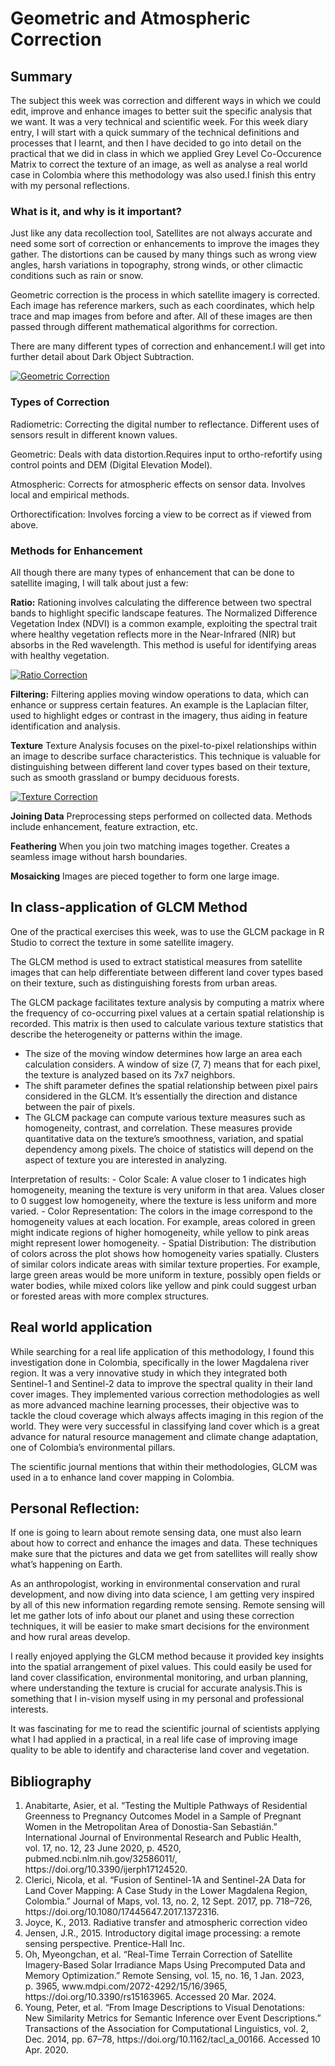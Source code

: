 # Geometric and Atmospheric Correction

## Summary

The subject this week was correction and different ways in which we could edit, improve and enhance images to better suit the specific analysis that we want. It was a very technical and scientific week. For this week diary entry, I will start with a quick summary of the technical definitions and processes that I learnt, and then I have decided to go into detail on the practical that we did in class in which we applied Grey Level Co-Occurence Matrix to correct the texture of an image, as well as analyse a real world case in Colombia where this methodology was also used.I finish this entry with my personal reflections. 

### **What is it, and why is it important?**

Just like any data recollection tool, Satellites are not always accurate and need some sort of correction or enhancements to improve the images they gather. The distortions can be caused by many things such as wrong view angles, harsh variations in topography, strong winds, or other climactic conditions such as rain or snow. 

Geometric correction is the process in which satellite imagery is corrected. Each image has reference markers, such as each coordinates, which help trace and map images from before and after. All of these images are then passed through different mathematical algorithms for correction. 

There are many different types of correction and enhancement.I will get into further detail about Dark Object Subtraction.

[![Geometric Correction](correction.png)](https://www.mdpi.com/2072-4292/15/16/3965)

### **Types of Correction**

Radiometric: Correcting the digital number to reflectance. Different uses of sensors result in different known values.

Geometric: Deals with data distortion.Requires input to ortho-refortify using control points and DEM (Digital Elevation Model).

Atmospheric: Corrects for atmospheric effects on sensor data. Involves local and empirical methods.

Orthorectification: Involves forcing a view to be correct as if viewed from above.

### **Methods for Enhancement**

All though there are many types of enhancement that can be done to satellite imaging, I will talk about just a few:

**Ratio:**
Rationing involves calculating the difference between two spectral bands to highlight specific landscape features. The Normalized Difference Vegetation Index (NDVI) is a common example, exploiting the spectral trait where healthy vegetation reflects more in the Near-Infrared (NIR) but absorbs in the Red wavelength. This method is useful for identifying areas with healthy vegetation.

[![Ratio Correction](Screenshot 2024-03-11 114906.png)](https://www.researchgate.net/publication/342413913_Testing_the_Multiple_Pathways_of_Residential_Greenness_to_Pregnancy_Outcomes_Model_in_a_Sample_of_Pregnant_Women_in_the_Metropolitan_Area_of_Donostia-San_Sebastian)

**Filtering:**
Filtering applies moving window operations to data, which can enhance or suppress certain features. An example is the Laplacian filter, used to highlight edges or contrast in the imagery, thus aiding in feature identification and analysis.

**Texture**
Texture Analysis focuses on the pixel-to-pixel relationships within an image to describe surface characteristics. This technique is valuable for distinguishing between different land cover types based on their texture, such as smooth grassland or bumpy deciduous forests.

[![Texture Correction](texture correction.png)](https://www.researchgate.net/publication/346042476_STAIR_20_A_Generic_and_Automatic_Algorithm_to_Fuse_Modis_Landsat_and_Sentinel-2_to_Generate_10_m_Daily_and_Cloud-Gap-Free_Surface_Reflectance_Product)

**Joining Data**
Preprocessing steps performed on collected data. Methods include enhancement, feature extraction, etc.

**Feathering**
When you join two matching images together. Creates a seamless image without harsh boundaries.

**Mosaicking**
Images are pieced together to form one large image.

## **In class-application of GLCM Method**

One of the practical exercises this week, was to use the GLCM package in R Studio to correct the texture in some satellite imagery. 

The GLCM method is used to extract statistical measures from satellite images that can help differentiate between different land cover types based on their texture, such as distinguishing forests from urban areas. 

The GLCM package facilitates texture analysis by computing a matrix where the frequency of co-occurring pixel values at a certain spatial relationship is recorded. This matrix is then used to calculate various texture statistics that describe the heterogeneity or patterns within the image. 

- The size of the moving window determines how large an area each calculation considers. A window of size (7, 7) means that for each pixel, the texture is analyzed based on its 7x7 neighbors.
- The shift parameter defines the spatial relationship between pixel pairs considered in the GLCM. It's essentially the direction and distance between the pair of pixels. 
- The GLCM package can compute various texture measures such as homogeneity, contrast, and correlation. These measures provide quantitative data on the texture's smoothness, variation, and spatial dependency among pixels. The choice of statistics will depend on the aspect of texture you are interested in analyzing.

Interpretation of results:
- Color Scale: A value closer to 1 indicates high homogeneity, meaning the texture is very uniform in that area. Values closer to 0 suggest low homogeneity, where the texture is less uniform and more varied.
- Color Representation: The colors in the image correspond to the homogeneity values at each location. For example, areas colored in green might indicate regions of higher homogeneity, while yellow to pink areas might represent lower homogeneity.
- Spatial Distribution: The distribution of colors across the plot shows how homogeneity varies spatially. Clusters of similar colors indicate areas with similar texture properties. For example, large green areas would be more uniform in texture, possibly open fields or water bodies, while mixed colors like yellow and pink could suggest urban or forested areas with more complex structures.

## Real world application

While searching for a real life application of this methodology, I found this investigation done in Colombia, specifically in the lower Magdalena river region. It was a very innovative study in which they integrated both Sentinel-1 and Sentinel-2 data to improve the spectral quality in their land cover images. They implemented various correction methodologies as well as more advanced machine learning processes, their objective was to tackle the cloud coverage which always affects imaging in this region of the world. They were very successful in classifying land cover which is a great advance for natural resource management and climate change adaptation, one of Colombia's environmental pillars. 

The scientific journal mentions that within their methodologies, GLCM was used in a to enhance land cover mapping in Colombia. 

## Personal Reflection:

If one is going to learn about remote sensing data, one must also learn about how to correct and enhance the images and data. These techniques make sure that the pictures and data we get from satellites will really show what's happening on Earth. 

As an anthropologist, working in environmental conservation and rural development, and now diving into data science, I am getting very inspired by all of this new information regarding remote sensing. Remote sensing will let me gather lots of info about our planet and using these correction techniques, it will be easier to make smart decisions for the environment and how rural areas develop.

I really enjoyed applying the GLCM method because it provided key insights into the spatial arrangement of pixel values. This could easily be used for land cover classification, environmental monitoring, and urban planning, where understanding the texture is crucial for accurate analysis.This is something that I in-vision myself using in my personal and professional interests.

It was fascinating for me to read the scientific journal of scientists applying what I had applied in a practical, in a real life case of improving image quality to be able to identify and characterise land cover and vegetation. 

## Bibliography

1. Anabitarte, Asier, et al. “Testing the Multiple Pathways of Residential Greenness to Pregnancy Outcomes Model in a Sample of Pregnant Women in the Metropolitan Area of Donostia-San Sebastián.” International Journal of Environmental Research and Public Health, vol. 17, no. 12, 23 June 2020, p. 4520, pubmed.ncbi.nlm.nih.gov/32586011/, https://doi.org/10.3390/ijerph17124520.
2. Clerici, Nicola, et al. “Fusion of Sentinel-1A and Sentinel-2A Data for Land Cover Mapping: A Case Study in the Lower Magdalena Region, Colombia.” Journal of Maps, vol. 13, no. 2, 12 Sept. 2017, pp. 718–726, https://doi.org/10.1080/17445647.2017.1372316.
3. Joyce, K., 2013. Radiative transfer and atmospheric correction video
4. Jensen, J.R., 2015. Introductory digital image processing: a remote sensing perspective. Prentice-Hall Inc.
5. Oh, Myeongchan, et al. “Real-Time Terrain Correction of Satellite Imagery-Based Solar Irradiance Maps Using Precomputed Data and Memory Optimization.” Remote Sensing, vol. 15, no. 16, 1 Jan. 2023, p. 3965, www.mdpi.com/2072-4292/15/16/3965, https://doi.org/10.3390/rs15163965. Accessed 20 Mar. 2024.
6. Young, Peter, et al. “From Image Descriptions to Visual Denotations: New Similarity Metrics                     for Semantic Inference over Event Descriptions.” Transactions of the Association for Computational Linguistics, vol. 2, Dec. 2014, pp. 67–78, https://doi.org/10.1162/tacl_a_00166. Accessed 10 Apr. 2020.



